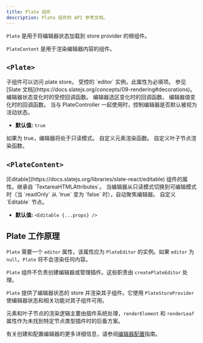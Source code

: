```yaml
---
title: Plate 组件
description: Plate 组件的 API 参考文档。
---
```


`Plate` 是用于将编辑器状态加载到 store provider 的根组件。

`PlateContent` 是用于渲染编辑器内容的组件。

## `<Plate>`

<API name="Plate">
<APIProps>
<APIItem name="children" type="ReactNode">
子组件可以访问 plate store。
</APIItem>
<APIItem name="editor" type="PlateEditor">
受控的 `editor` 实例。此属性为必填项。
</APIItem>
<APIItem name="decorate" type="(ctx: SlatePluginContext<C>) => TRange[]" optional>
参见 [Slate 文档](https://docs.slatejs.org/concepts/09-rendering#decorations)。
</APIItem>
<APIItem name="onChange" type="({ value, editor }: { value: Value; editor: PlateEditor }) => void" optional>
编辑器状态变化时的受控回调函数。
</APIItem>
<APIItem name="onSelectionChange" type="(selection: TRange | null) => void" optional>
编辑器选区变化时的回调函数。
</APIItem>
<APIItem name="onValueChange" type="({ value, editor }: { value: Value; editor: PlateEditor }) => void" optional>
编辑器值变化时的回调函数。
</APIItem>
<APIItem name="primary" type="boolean" optional>
当与 PlateController 一起使用时，控制编辑器是否默认被视为活动状态。

- **默认值:** `true`
</APIItem>
<APIItem name="readOnly" type="boolean" optional>
如果为 true，编辑器将处于只读模式。
</APIItem>
<APIItem name="renderElement" type="FC<RenderElementProps>" optional>
自定义元素渲染函数。
</APIItem>
<APIItem name="renderLeaf" type="FC<RenderLeafProps>" optional>
自定义叶子节点渲染函数。
</APIItem>
</APIProps>
</API>

## `<PlateContent>`

<API name="PlateContent">
[Editable](https://docs.slatejs.org/libraries/slate-react/editable) 组件的属性。继承自 `TextareaHTMLAttributes<HTMLDivElement>`。

<APIProps>
<APIItem name="autoFocusOnEditable" type="boolean" optional>
当编辑器从只读模式切换到可编辑模式时（当 `readOnly` 从 `true` 变为 `false` 时），自动聚焦编辑器。
</APIItem>
<APIItem name="renderEditable" type="(editable: ReactNode) => ReactNode" optional>
自定义 `Editable` 节点。

- **默认值:** `<Editable {...props} />`
</APIItem>
<APIItem name="as" type="React.ElementType" optional />
<APIItem name="autoFocus" type="boolean" optional />
<APIItem name="decorate" type="(ctx: SlatePluginContext<C>) => TRange[]" optional />
<APIItem name="disableDefaultStyles" type="boolean" optional />
<APIItem name="onDOMBeforeInput" type="(event: Event) => void" optional />
<APIItem name="onKeyDown" type="(event: KeyboardEvent) => void" optional />
<APIItem name="placeholder" type="string" optional />
<APIItem name="readOnly" type="boolean" optional />
<APIItem name="renderElement" type="FC<RenderElementProps>" optional />
<APIItem name="renderLeaf" type="FC<RenderLeafProps>" optional />
<APIItem name="renderPlaceholder" type="FC<RenderPlaceholderProps>" optional />
<APIItem name="role" type="string" optional />
<APIItem name="scrollSelectionIntoView" type="(editor: ReactEditor, domRange: DOMRange) => void" optional />
<APIItem name="style" type="CSSProperties" optional />
</APIProps>
</API>

## Plate 工作原理

`Plate` 需要一个 `editor` 属性，该属性应为 `PlateEditor` 的实例。如果 `editor` 为 `null`，`Plate` 将不会渲染任何内容。

`Plate` 组件不负责创建编辑器或管理插件。这些职责由 `createPlateEditor` 处理。

`Plate` 提供了编辑器状态的 store 并渲染其子组件。它使用 `PlateStoreProvider` 使编辑器状态和相关功能对其子组件可用。

元素和叶子节点的渲染逻辑主要由插件系统处理，`renderElement` 和 `renderLeaf` 属性作为未找到特定节点类型插件时的后备方案。

有关创建和配置编辑器的更多详细信息，请参阅[编辑器配置](/docs/editor)指南。